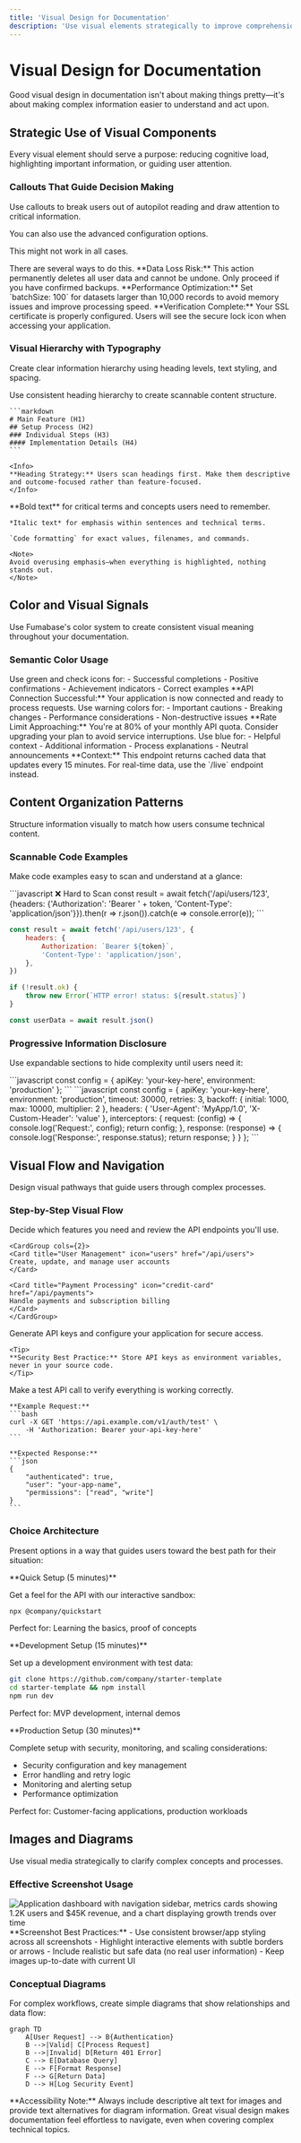 ```yaml
---
title: 'Visual Design for Documentation'
description: 'Use visual elements strategically to improve comprehension, reduce cognitive load, and guide users through complex information.'
---
```


# Visual Design for Documentation

Good visual design in documentation isn't about making things pretty—it's about making complex information easier to understand and act upon.

## Strategic Use of Visual Components

Every visual element should serve a purpose: reducing cognitive load, highlighting important information, or guiding user attention.

### Callouts That Guide Decision Making

Use callouts to break users out of autopilot reading and draw attention to critical information.

<Tabs>
<Tab title="Poor Usage">
<Note>
You can also use the advanced configuration options.
</Note>

<Warning>This might not work in all cases.</Warning>

<Tip>
There are several ways to do this.
</Tip>
</Tab>

<Tab title="Strategic Usage">
<Warning>
**Data Loss Risk:** This action permanently deletes all user data and cannot be undone. Only proceed if you have confirmed backups.
</Warning>

<Tip>
    **Performance Optimization:** Set `batchSize: 100` for datasets larger than
    10,000 records to avoid memory issues and improve processing speed.
</Tip>

<Check>
**Verification Complete:** Your SSL certificate is properly configured. Users will see the secure lock icon when accessing your application.
</Check>
</Tab>
</Tabs>

### Visual Hierarchy with Typography

Create clear information hierarchy using heading levels, text styling, and spacing.

<Steps>
<Step title="Establish clear heading levels">
    Use consistent heading hierarchy to create scannable content structure.

    ```markdown
    # Main Feature (H1)
    ## Setup Process (H2)
    ### Individual Steps (H3)
    #### Implementation Details (H4)
    ```

    <Info>
    **Heading Strategy:** Users scan headings first. Make them descriptive and outcome-focused rather than feature-focused.
    </Info>

</Step>

<Step title="Use emphasis purposefully">
    **Bold text** for critical terms and concepts users need to remember.

    *Italic text* for emphasis within sentences and technical terms.

    `Code formatting` for exact values, filenames, and commands.

    <Note>
    Avoid overusing emphasis—when everything is highlighted, nothing stands out.
    </Note>

</Step>
</Steps>

## Color and Visual Signals

Use Fumabase's color system to create consistent visual meaning throughout your documentation.

### Semantic Color Usage

<AccordionGroup>
<Accordion title="Success States (Green/Check)">
Use green and check icons for:
- Successful completions
- Positive confirmations
- Achievement indicators
- Correct examples

<Check>
**API Connection Successful:** Your application is now connected and ready to process requests.
</Check>
</Accordion>

<Accordion title="Warning States (Yellow/Orange)">
Use warning colors for:
- Important cautions
- Breaking changes
- Performance considerations
- Non-destructive issues

<Warning>
**Rate Limit Approaching:** You're at 80% of your monthly API quota. Consider upgrading your plan to avoid service interruptions.
</Warning>
</Accordion>

<Accordion title="Informational States (Blue)">
Use blue for:
- Helpful context
- Additional information
- Process explanations
- Neutral announcements

<Info>
**Context:** This endpoint returns cached data that updates every 15 minutes. For real-time data, use the `/live` endpoint instead.
</Info>
</Accordion>
</AccordionGroup>

## Content Organization Patterns

Structure information visually to match how users consume technical content.

### Scannable Code Examples

Make code examples easy to scan and understand at a glance:

<CodeGroup>
```javascript ❌ Hard to Scan
const result = await fetch('/api/users/123', {headers: {'Authorization': 'Bearer ' + token, 'Content-Type': 'application/json'}}).then(r => r.json()).catch(e => console.error(e));
```

```javascript ✅ Easy to Scan
const result = await fetch('/api/users/123', {
    headers: {
        Authorization: `Bearer ${token}`,
        'Content-Type': 'application/json',
    },
})

if (!result.ok) {
    throw new Error(`HTTP error! status: ${result.status}`)
}

const userData = await result.json()
```

</CodeGroup>

### Progressive Information Disclosure

Use expandable sections to hide complexity until users need it:

<Accordion title="Basic configuration (most users start here)">
```javascript
const config = {
    apiKey: 'your-key-here',
    environment: 'production'
};
```
</Accordion>

<Accordion title="Advanced configuration (when you need more control)">
```javascript
const config = {
    apiKey: 'your-key-here',
    environment: 'production',
    timeout: 30000,
    retries: 3,
    backoff: {
        initial: 1000,
        max: 10000,
        multiplier: 2
    },
    headers: {
        'User-Agent': 'MyApp/1.0',
        'X-Custom-Header': 'value'
    },
    interceptors: {
        request: (config) => {
            console.log('Request:', config);
            return config;
        },
        response: (response) => {
            console.log('Response:', response.status);
            return response;
        }
    }
};
```
</Accordion>

## Visual Flow and Navigation

Design visual pathways that guide users through complex processes.

### Step-by-Step Visual Flow

<Steps>
<Step title="Plan your integration">
    Decide which features you need and review the API endpoints you'll use.

    <CardGroup cols={2}>
    <Card title="User Management" icon="users" href="/api/users">
    Create, update, and manage user accounts
    </Card>

    <Card title="Payment Processing" icon="credit-card" href="/api/payments">
    Handle payments and subscription billing
    </Card>
    </CardGroup>

</Step>

<Step title="Set up authentication">
    Generate API keys and configure your application for secure access.

    <Tip>
    **Security Best Practice:** Store API keys as environment variables, never in your source code.
    </Tip>

</Step>

<Step title="Test your integration">
    Make a test API call to verify everything is working correctly.

    **Example Request:**
    ```bash
    curl -X GET 'https://api.example.com/v1/auth/test' \
        -H 'Authorization: Bearer your-api-key-here'
    ```

    **Expected Response:**
    ```json
    {
        "authenticated": true,
        "user": "your-app-name",
        "permissions": ["read", "write"]
    }
    ```

</Step>
</Steps>

### Choice Architecture

Present options in a way that guides users toward the best path for their situation:

<Tabs>
<Tab title="I'm just exploring">
**Quick Setup (5 minutes)**

Get a feel for the API with our interactive sandbox:

```bash
npx @company/quickstart
```

Perfect for: Learning the basics, proof of concepts

</Tab>

<Tab title="I'm building a prototype">
**Development Setup (15 minutes)**

Set up a development environment with test data:

```bash
git clone https://github.com/company/starter-template
cd starter-template && npm install
npm run dev
```

Perfect for: MVP development, internal demos

</Tab>

<Tab title="I'm going to production">
**Production Setup (30 minutes)**

Complete setup with security, monitoring, and scaling considerations:

- Security configuration and key management
- Error handling and retry logic
- Monitoring and alerting setup
- Performance optimization

Perfect for: Customer-facing applications, production workloads

</Tab>
</Tabs>

## Images and Diagrams

Use visual media strategically to clarify complex concepts and processes.

### Effective Screenshot Usage

<Frame caption='Dashboard overview showing key metrics and navigation'>
    <img
        src='/images/fumadocs.jpeg'
        alt='Application dashboard with navigation sidebar, metrics cards showing 1.2K users and $45K revenue, and a chart displaying growth trends over time'
    />
</Frame>

<Tip>
    **Screenshot Best Practices:** - Use consistent browser/app styling across
    all screenshots - Highlight interactive elements with subtle borders or
    arrows - Include realistic but safe data (no real user information) - Keep
    images up-to-date with current UI
</Tip>

### Conceptual Diagrams

For complex workflows, create simple diagrams that show relationships and data flow:

```mermaid
graph TD
    A[User Request] --> B{Authentication}
    B -->|Valid| C[Process Request]
    B -->|Invalid| D[Return 401 Error]
    C --> E[Database Query]
    E --> F[Format Response]
    F --> G[Return Data]
    D --> H[Log Security Event]
```

<Warning>
    **Accessibility Note:** Always include descriptive alt text for images and
    provide text alternatives for diagram information.
</Warning>

<Check>
    Great visual design makes documentation feel effortless to navigate, even
    when covering complex technical topics.
</Check>
